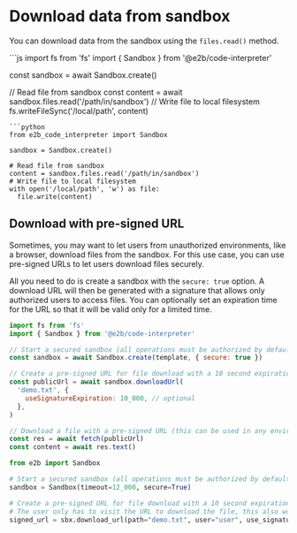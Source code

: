 # Download data from sandbox

You can download data from the sandbox using the `files.read()` method.

<CodeGroup>
```js
import fs from 'fs'
import { Sandbox } from '@e2b/code-interpreter'

const sandbox = await Sandbox.create()

// Read file from sandbox
const content = await sandbox.files.read('/path/in/sandbox')
// Write file to local filesystem
fs.writeFileSync('/local/path', content)
```
```python
from e2b_code_interpreter import Sandbox

sandbox = Sandbox.create()

# Read file from sandbox
content = sandbox.files.read('/path/in/sandbox')
# Write file to local filesystem
with open('/local/path', 'w') as file:
  file.write(content)
```
</CodeGroup>


## Download with pre-signed URL

Sometimes, you may want to let users from unauthorized environments, like a browser, download files from the sandbox.
For this use case, you can use pre-signed URLs to let users download files securely.

All you need to do is create a sandbox with the `secure: true` option. A download URL will then be generated with a signature that allows only authorized users to access files.
You can optionally set an expiration time for the URL so that it will be valid only for a limited time.
<CodeGroup>
```js
import fs from 'fs'
import { Sandbox } from '@e2b/code-interpreter'

// Start a secured sandbox (all operations must be authorized by default)
const sandbox = await Sandbox.create(template, { secure: true })

// Create a pre-signed URL for file download with a 10 second expiration
const publicUrl = await sandbox.downloadUrl(
  'demo.txt', {
    useSignatureExpiration: 10_000, // optional
  },
)

// Download a file with a pre-signed URL (this can be used in any environment, such as a browser)
const res = await fetch(publicUrl)
const content = await res.text()
```
```python
from e2b import Sandbox

# Start a secured sandbox (all operations must be authorized by default)
sandbox = Sandbox(timeout=12_000, secure=True)

# Create a pre-signed URL for file download with a 10 second expiration
# The user only has to visit the URL to download the file, this also works in a browser.
signed_url = sbx.download_url(path="demo.txt", user="user", use_signature_expiration=10_000)
```
</CodeGroup>
